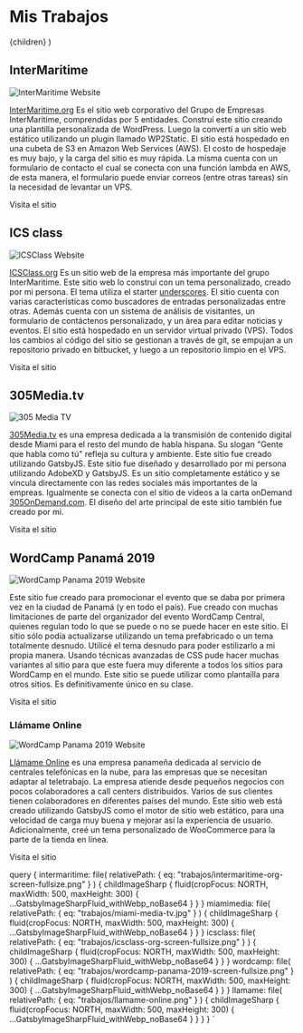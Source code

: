 
  <PageLayout>
    <SEO title="Mis Trabajos" />
    <h1 className="centered">Mis Trabajos</h1>
    {children}
  </PageLayout>
)

## InterMaritime

<Img
  fluid={props.data.intermaritime.childImageSharp.fluid}
  className="medium-image float-right small-shadow image-gap"
  alt="InterMaritime Website"
/>

[InterMaritime.org](https://intermaritime.org/) Es el sitio web corporativo del Grupo de Empresas InterMaritime, comprendidas por 5 entidades. Construí este sitio creando una plantilla personalizada de WordPress. Luego la convertí a un sitio web estático utilizando un plugin llamado WP2Static. El sitio está hospedado en una cubeta de S3 en Amazon Web Services (AWS). El costo de hospedaje es muy bajo, y la carga del sitio es muy rápida. La misma cuenta con un formulario de contacto el cual se conecta con una función lambda en AWS, de esta manera, el formulario puede enviar correos (entre otras tareas) sin la necesidad de levantar un VPS.

<VisitButton to="https://intermaritime.org/">Visita el sitio</VisitButton>

## ICS class

<Img
  fluid={props.data.icsclass.childImageSharp.fluid}
  className="medium-image float-left small-shadow image-gap"
  alt="ICSClass Website"
/>

[ICSClass.org](https://icsclass.org/) Es un sitio web de la empresa más importante del grupo InterMaritime. Este sitio web lo construí con un tema personalizado, creado por mi persona. El tema utiliza el starter [underscores](https://underscores.me/). El sitio cuenta con varias características como buscadores de entradas personalizadas entre otras. Además cuenta con un sistema de análisis de visitantes, un formulario de contáctenos personalizado, y un área para editar noticias y eventos. El sitio está hospedado en un servidor virtual privado (VPS). Todos los cambios al código del sitio se gestionan a través de git, se empujan a un repositorio privado en bitbucket, y luego a un repositorio limpio en el VPS.

<VisitButton to="https://icsclass.org/">Visita el sitio</VisitButton>

## 305Media.tv

<Img
  fluid={props.data.miamimedia.childImageSharp.fluid}
  className="medium-image float-right small-shadow image-gap"
  alt="305 Media TV"
/>

[305Media.tv](http://305media.tv/) es una empresa dedicada a la transmisión de contenido digital desde Miami para el resto del mundo de habla hispana. Su slogan "Gente que habla como tú" refleja su cultura y ambiente. Este sitio fue creado utilizando GatsbyJS. Este sitio fue diseñado y desarrollado por mi persona utilizando AdobeXD y GatsbyJS. Es un sitio completamente estático y se vincula directamente con las redes sociales más importantes de la empreas. Igualmente se conecta con el sitio de videos a la carta onDemand [305OnDemand.com](http://305ondemand.com/es/). El diseño del arte principal de este sitio también fue creado por mi.

<VisitButton to="http://305media.tv/">
  Visita el sitio
</VisitButton>

## WordCamp Panamá 2019

<Img
  fluid={props.data.wordcamp.childImageSharp.fluid}
  className="medium-image float-left small-shadow image-gap"
  alt="WordCamp Panama 2019 Website"
/>

Este sitio fue creado para promocionar el evento que se daba por primera vez en la ciudad de Panamá (y en todo el país). Fue creado con muchas limitaciones de parte del organizador del evento WordCamp Central, quienes regulan todo lo que se puede o no se puede hacer en este sitio. El sitio sólo podía actualizarse utilizando un tema prefabricado o un tema totalmente desnudo. Utilicé el tema desnudo para poder estilizarlo a mi propia manera. Usando técnicas avanzadas de CSS pude hacer muchas variantes al sitio para que este fuera muy diferente a todos los sitios para WordCamp en el mundo. Este sitio se puede utilizar como plantailla para otros sitios. Es definitivamente único en su clase.

<VisitButton to="https://2019.panamacity.wordcamp.org/">
  Visita el sitio
</VisitButton>

### Llámame Online

<Img
  fluid={props.data.llamame.childImageSharp.fluid}
  className="medium-image float-right small-shadow image-gap"
  alt="WordCamp Panama 2019 Website"
/>

[Llámame Online](https://llamame.online/) es una empresa panameña dedicada al servicio de centrales telefónicas en la nube, para las empresas que se necesitan adaptar al teletrabajo. La empresa atiende desde pequeños negocios con pocos colaboradores a call centers distribuidos. Varios de sus clientes tienen colaboradores en diferentes países del mundo. Este sitio web está creado utilizando GatsbyJS como el motor de sitio web estático, para una velocidad de carga muy buena y mejorar así la experiencia de usuario. Adicionalmente, creé un tema personalizado de WooCommerce para la parte de la tienda en línea.

<VisitButton to="https://llamame.online/">
  Visita el sitio
</VisitButton>

  query {
    intermaritime: file(
      relativePath: { eq: "trabajos/intermaritime-org-screen-fullsize.png" }
    ) {
      childImageSharp {
        fluid(cropFocus: NORTH, maxWidth: 500, maxHeight: 300) {
          ...GatsbyImageSharpFluid_withWebp_noBase64
        }
      }
    }
    miamimedia: file(
      relativePath: { eq: "trabajos/miami-media-tv.jpg" }
    ) {
      childImageSharp {
        fluid(cropFocus: NORTH, maxWidth: 500, maxHeight: 300) {
          ...GatsbyImageSharpFluid_withWebp_noBase64
        }
      }
    }
    icsclass: file(
      relativePath: { eq: "trabajos/icsclass-org-screen-fullsize.png" }
    ) {
      childImageSharp {
        fluid(cropFocus: NORTH, maxWidth: 500, maxHeight: 300) {
          ...GatsbyImageSharpFluid_withWebp_noBase64
        }
      }
    }
    wordcamp: file(
      relativePath: { eq: "trabajos/wordcamp-panama-2019-screen-fullsize.png" }
    ) {
      childImageSharp {
        fluid(cropFocus: NORTH, maxWidth: 500, maxHeight: 300) {
          ...GatsbyImageSharpFluid_withWebp_noBase64
        }
      }
    }
    llamame: file(
      relativePath: { eq: "trabajos/llamame-online.png" }
    ) {
      childImageSharp {
        fluid(cropFocus: NORTH, maxWidth: 500, maxHeight: 300) {
          ...GatsbyImageSharpFluid_withWebp_noBase64
        }
      }
    }
  }
`
